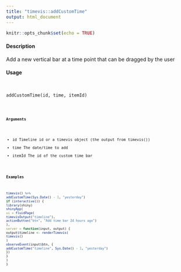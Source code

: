 ```yaml
---
title: "timevis::addCustomTime"
output: html_document
---
```


```r
knitr::opts_chunk$set(echo = TRUE)
```



#### Description

Add a new vertical bar at a time point that can be dragged by the user

#### Usage

<pre><code>

addCustomTime(id, time, itemId)

<code></pre>

#### Arguments

* id Timeline id or a timevis object (the output from timevis())
* time The date/time to add
* itemId The id of the custom time bar

#### Examples
```r

timevis() %>%
addCustomTime(Sys.Date() - 1, "yesterday")
if (interactive()) {
library(shiny)
shinyApp(
ui = fluidPage(
timevisOutput("timeline"),
actionButton("btn", "Add time bar 24 hours ago")
),
server = function(input, output) {
output$timeline <- renderTimevis(
timevis()
)
observeEvent(input$btn, {
addCustomTime("timeline", Sys.Date() - 1, "yesterday")
})
}
)
}
```
